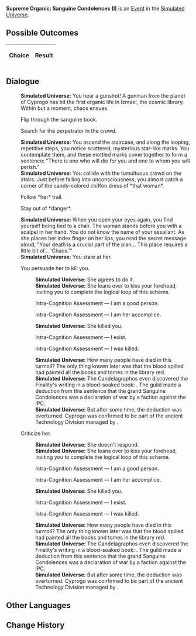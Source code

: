 {{Simulated Universe Event Infobox
|title         = Supreme Organic: Sanguine Condolences (I)
|image         = Random Event 412.png
|type          =
|domains_su    = 
|domains_ext   = 
|domains_swarm = 
|domains_gng   = 
|requirements  =
|prev          = {{tx}}
|next          = {{tx}}
|indexRewards  =
|characters    = 
}}
'''Supreme Organic: Sanguine Condolences (I)''' is an [[Simulated Universe/Events|Event]] in the [[Simulated Universe]].

==Possible Outcomes==
{| class="article-table"
!Choice
!Result

|}

<!--
==Gameplay Notes==

-->
==Dialogue==
{{Dialogue Start}}
:'''Simulated Universe:''' You hear a gunshot! A gunman from the planet of Cyprogo has hit the first organic life in Izmael, the cosmic library. Within but a moment, chaos ensues.
:{{DIcon|Arrow}} Flip through the sanguine book.
:{{DIcon|Arrow}} Search for the perpetrator in the crowd.
:'''Simulated Universe:''' You ascend the staircase, and along the looping, repetitive steps, you notice scattered, mysterious star-like marks. You contemplate them, and these mottled marks come together to form a sentence: "There is one who will die for you and one to whom you will perish."
:'''Simulated Universe:''' You collide with the tumultuous crowd on the stairs. Just before falling into unconsciousness, you almost catch a corner of the candy-colored chiffon dress of *that woman*.
:{{DIcon|Arrow}} Follow *her* trail.
:{{DIcon|Arrow}} Stay out of *danger*.
:'''Simulated Universe:''' When you open your eyes again, you find yourself being tied to a chair. The woman stands before you with a scalpel in her hand. You do not know the name of your assailant. As she places her index finger on her lips, you read the secret message aloud, "Your death is a crucial part of the plan... This place requires a little bit of... 'Chaos.'"
:'''Simulated Universe:''' You stare at her.
:{{DIcon|Arrow}} You persuade her to kill you.
::'''Simulated Universe:''' She agrees to do it.
::'''Simulated Universe:''' She leans over to kiss your forehead, inviting you to complete the logical loop of this scheme.
::{{DIcon|Arrow}} Intra-Cognition Assessment &mdash; I am a good person.
::{{DIcon|Arrow}} Intra-Cognition Assessment &mdash; I am her accomplice.
::'''Simulated Universe:''' She killed you.
::{{DIcon|Arrow}} Intra-Cognition Assessment &mdash; I exist.
::{{DIcon|Arrow}} Intra-Cognition Assessment &mdash; I was killed.
::'''Simulated Universe:''' How many people have died in this turmoil? The only thing known later was that the blood spilled had painted all the books and tomes in the library red.
::'''Simulated Universe:''' The Candelagraphos even discovered the Finality's writing in a blood-soaked book: {{Color|Keyword|"Knowledge" will be the beginning of "death." "Blood" will dye all the "pages" red}}. The guild made a deduction from this sentence that the grand Sanguine Condolences was a declaration of war by a faction against the IPC.
::'''Simulated Universe:''' But after some time, the deduction was overturned. Cyprogo was confirmed to be part of the ancient Technology Division managed by {{Color|Keyword|De Wayne}}.
:{{DIcon|Arrow}} Criticize her.
::'''Simulated Universe:''' She doesn't respond.
::'''Simulated Universe:''' She leans over to kiss your forehead, inviting you to complete the logical loop of this scheme.
::{{DIcon|Arrow}} Intra-Cognition Assessment &mdash; I am a good person.
::{{DIcon|Arrow}} Intra-Cognition Assessment &mdash; I am her accomplice.
::'''Simulated Universe:''' She killed you.
::{{DIcon|Arrow}} Intra-Cognition Assessment &mdash; I exist.
::{{DIcon|Arrow}} Intra-Cognition Assessment &mdash; I was killed.
::'''Simulated Universe:''' How many people have died in this turmoil? The only thing known later was that the blood spilled had painted all the books and tomes in the library red.
::'''Simulated Universe:''' The Candelagraphos even discovered the Finality's writing in a blood-soaked book: {{Color|Keyword|"Knowledge" will be the beginning of "death." "Blood" will dye all the "pages" red}}. The guild made a deduction from this sentence that the grand Sanguine Condolences was a declaration of war by a faction against the IPC.
::'''Simulated Universe:''' But after some time, the deduction was overturned. Cyprogo was confirmed to be part of the ancient Technology Division managed by {{Color|Keyword|De Wayne}}.
{{Dialogue End}}

==Other Languages==
{{Other Languages
|zhs   = 极致有机：「血色吊唁」•其一
|zht   = 極致有機：「血色弔唁」•其一
|ja    = 有機の極致：「血色の弔い」・その1
|ko    = 궁극의 유기: 「핏빛 조의」•1
|es    = Orgánico supremo: condolencias rojizas I
|fr    = Suprématie organique : Condoléances écarlates (I)
|ru    = Высший органик: Багровые соболезнования I
|th    = อินทรีย์ขั้นสุด: "การไว้อาลัยสีโลหิต" (1)
|vi    = Hữu Cơ Tối Cao: Lời Chia Buồn Đẫm Máu 1
|de    = Organische Höchststufe: Blutrotes Beileid (I)
|id    = Organik Maksimal: "Penghormatan Merah Darah" (1)
|pt    = Orgânico Supremo: Condolências Sanguíneas (I)
}}

==Change History==
{{Change History|1.0}}
